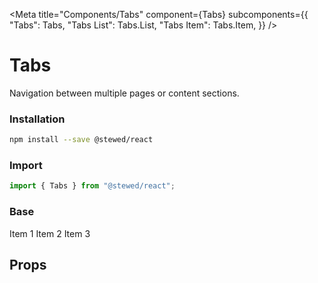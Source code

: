 
<Meta
  title="Components/Tabs"
  component={Tabs}
  subcomponents={{
    "Tabs": Tabs,
    "Tabs List": Tabs.List,
    "Tabs Item": Tabs.Item,
  }}
/>
# Tabs

Navigation between multiple pages or content sections.

### Installation

```bash
npm install --save @stewed/react
```

### Import

```js
import { Tabs } from "@stewed/react";
```

### Base

<Canvas>
  <Tabs value="1">
    <Tabs.List>
      <Tabs.Item value="1">Item 1</Tabs.Item>
      <Tabs.Item value="2">Item 2</Tabs.Item>
      <Tabs.Item value="3">Item 3</Tabs.Item>
    </Tabs.List>
  </Tabs>
</Canvas>

## Props

<ArgsTable of={Tabs} />
